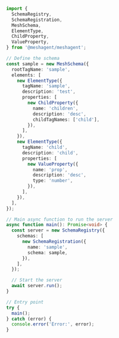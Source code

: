 ```typescript Typescript
import {
  SchemaRegistry,
  SchemaRegistration,
  MeshSchema,
  ElementType,
  ChildProperty,
  ValueProperty,
} from '@meshagent/meshagent';

// Define the schema
const sample = new MeshSchema({
  rootTagName: 'sample',
  elements: [
    new ElementType({
      tagName: 'sample',
      description: 'test',
      properties: [
        new ChildProperty({
          name: 'children',
          description: 'desc',
          childTagNames: ['child'],
        }),
      ],
    }),
    new ElementType({
      tagName: 'child',
      description: 'child',
      properties: [
        new ValueProperty({
          name: 'prop',
          description: 'desc',
          type: 'number',
        }),
      ],
    }),
  ],
});

// Main async function to run the server
async function main(): Promise<void> {
  const server = new SchemaRegistry({
    schemas: [
      new SchemaRegistration({
        name: 'sample',
        schema: sample,
      }),
    ],
  });

  // Start the server
  await server.run();
}

// Entry point
try {
  main();
} catch (error) {
  console.error('Error:', error);
}

```

